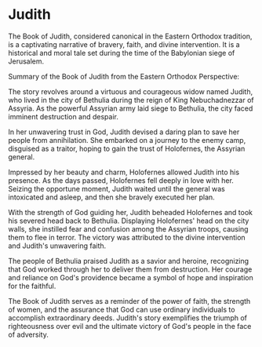 # Judith

The Book of Judith, considered canonical in the Eastern Orthodox tradition, is a captivating narrative of bravery, faith, and divine intervention. It is a historical and moral tale set during the time of the Babylonian siege of Jerusalem.

Summary of the Book of Judith from the Eastern Orthodox Perspective:

The story revolves around a virtuous and courageous widow named Judith, who lived in the city of Bethulia during the reign of King Nebuchadnezzar of Assyria. As the powerful Assyrian army laid siege to Bethulia, the city faced imminent destruction and despair.

In her unwavering trust in God, Judith devised a daring plan to save her people from annihilation. She embarked on a journey to the enemy camp, disguised as a traitor, hoping to gain the trust of Holofernes, the Assyrian general.

Impressed by her beauty and charm, Holofernes allowed Judith into his presence. As the days passed, Holofernes fell deeply in love with her. Seizing the opportune moment, Judith waited until the general was intoxicated and asleep, and then she bravely executed her plan.

With the strength of God guiding her, Judith beheaded Holofernes and took his severed head back to Bethulia. Displaying Holofernes' head on the city walls, she instilled fear and confusion among the Assyrian troops, causing them to flee in terror. The victory was attributed to the divine intervention and Judith's unwavering faith.

The people of Bethulia praised Judith as a savior and heroine, recognizing that God worked through her to deliver them from destruction. Her courage and reliance on God's providence became a symbol of hope and inspiration for the faithful.

The Book of Judith serves as a reminder of the power of faith, the strength of women, and the assurance that God can use ordinary individuals to accomplish extraordinary deeds. Judith's story exemplifies the triumph of righteousness over evil and the ultimate victory of God's people in the face of adversity.
